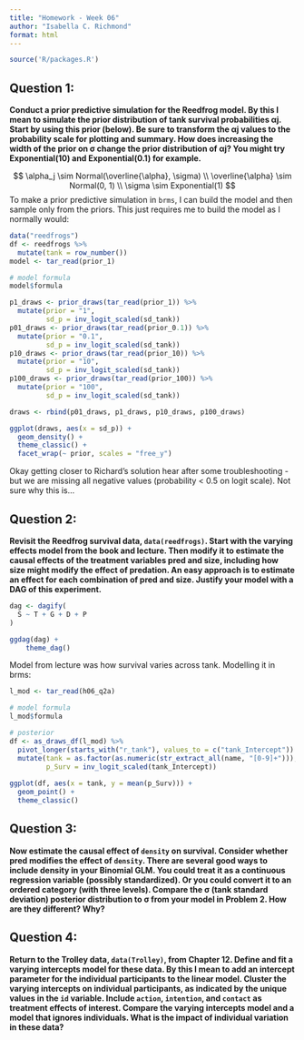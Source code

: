 ```yaml
---
title: "Homework - Week 06"
author: "Isabella C. Richmond"
format: html
---
```


```r
source('R/packages.R')
```

## Question 1:

**Conduct a prior predictive simulation for the Reedfrog model. By this I mean to simulate the prior distribution of tank survival probabilities αj. Start by using this prior (below). Be sure to transform the αj values to the probability scale for plotting and summary. How does increasing the width of the prior on σ change the prior distribution of αj? You might try Exponential(10) and Exponential(0.1) for example.**

$$
\alpha_j \sim Normal(\overline{\alpha}, \sigma)
\\
\overline{\alpha} \sim Normal(0, 1)
\\
\sigma \sim Exponential(1)
$$ To make a prior predictive simulation in `brms`, I can build the model and then sample only from the priors. This just requires me to build the model as I normally would:

```r
data("reedfrogs")
df <- reedfrogs %>%
  mutate(tank = row_number())
model <- tar_read(prior_1)

# model formula
model$formula

p1_draws <- prior_draws(tar_read(prior_1)) %>%
  mutate(prior = "1",
         sd_p = inv_logit_scaled(sd_tank))
p01_draws <- prior_draws(tar_read(prior_0.1)) %>%
  mutate(prior = "0.1",
         sd_p = inv_logit_scaled(sd_tank))
p10_draws <- prior_draws(tar_read(prior_10)) %>%
  mutate(prior = "10",
         sd_p = inv_logit_scaled(sd_tank))
p100_draws <- prior_draws(tar_read(prior_100)) %>%
  mutate(prior = "100",
         sd_p = inv_logit_scaled(sd_tank))

draws <- rbind(p01_draws, p1_draws, p10_draws, p100_draws)

ggplot(draws, aes(x = sd_p)) +
  geom_density() + 
  theme_classic() + 
  facet_wrap(~ prior, scales = "free_y")

```

Okay getting closer to Richard's solution hear after some troubleshooting - but we are missing all negative values (probability \< 0.5 on logit scale). Not sure why this is...

## Question 2:

**Revisit the Reedfrog survival data, `data(reedfrogs)`. Start with the varying effects model from the book and lecture. Then modify it to estimate the causal effects of the treatment variables pred and size, including how size might modify the effect of predation. An easy approach is to estimate an effect for each combination of pred and size. Justify your model with a DAG of this experiment.**

```r
dag <- dagify(
  S ~ T + G + D + P
)

ggdag(dag) +
    theme_dag()
```

Model from lecture was how survival varies across tank. Modelling it in brms: 

```r
l_mod <- tar_read(h06_q2a)

# model formula 
l_mod$formula

# posterior
df <- as_draws_df(l_mod) %>% 
  pivot_longer(starts_with("r_tank"), values_to = c("tank_Intercept")) %>%
  mutate(tank = as.factor(as.numeric(str_extract_all(name, "[0-9]+"))),
         p_Surv = inv_logit_scaled(tank_Intercept))
  
ggplot(df, aes(x = tank, y = mean(p_Surv))) + 
  geom_point() + 
  theme_classic()

```

## Question 3:

**Now estimate the causal effect of `density` on survival. Consider whether pred modifies the effect of `density`. There are several good ways to include density in your Binomial GLM. You could treat it as a continuous regression variable (possibly standardized). Or you could convert it to an ordered category (with three levels). Compare the σ (tank standard deviation) posterior distribution to σ from your model in Problem 2. How are they different? Why?**

## Question 4:

**Return to the Trolley data, `data(Trolley)`, from Chapter 12. Define and fit a varying intercepts model for these data. By this I mean to add an intercept parameter for the individual participants to the linear model. Cluster the varying intercepts on individual participants, as indicated by the unique values in the `id` variable. Include `action`, `intention`, and `contact` as treatment effects of interest. Compare the varying intercepts model and a model that ignores individuals. What is the impact of individual variation in these data?**
